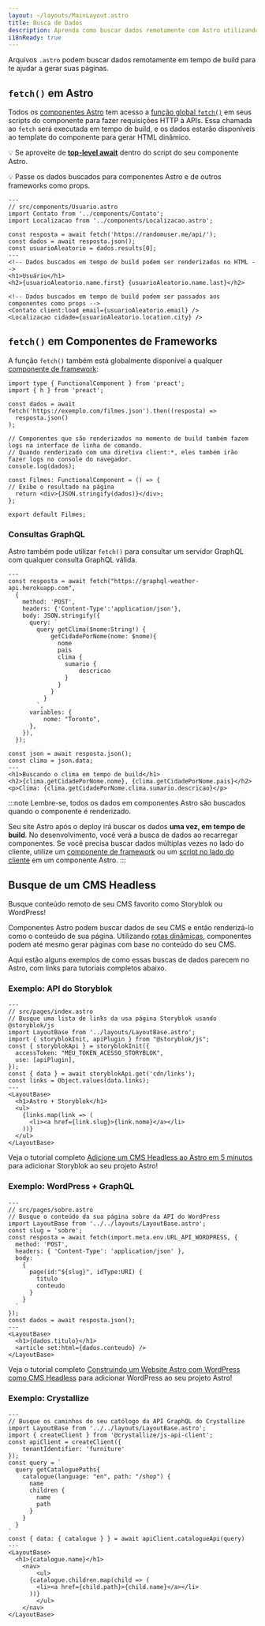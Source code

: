 ```yaml
---
layout: ~/layouts/MainLayout.astro
title: Busca de Dados
description: Aprenda como buscar dados remotamente com Astro utilizando a API fetch.
i18nReady: true
---
```


Arquivos `.astro` podem buscar dados remotamente em tempo de build para te ajudar a gerar suas páginas.

## `fetch()` em Astro

Todos os [componentes Astro](/pt-br/core-concepts/astro-components/) tem acesso a [função global `fetch()`](https://developer.mozilla.org/pt-BR/docs/Web/API/fetch) em seus scripts do componente para fazer requisições HTTP à APIs. Essa chamada ao `fetch` será executada em tempo de build, e os dados estarão disponíveis ao template do componente para gerar HTML dinâmico.

💡 Se aproveite de [**top-level await**](https://developer.mozilla.org/en-US/docs/Web/JavaScript/Reference/Operators/await#top_level_await) dentro do script do seu componente Astro.

💡 Passe os dados buscados para componentes Astro e de outros frameworks como props.

```astro /await fetch\\(.*?\\)/
---
// src/components/Usuario.astro
import Contato from '../components/Contato';
import Localizacao from '../components/Localizacao.astro';

const resposta = await fetch('https://randomuser.me/api/');
const dados = await resposta.json();
const usuarioAleatorio = dados.results[0];
---
<!-- Dados buscados em tempo de build podem ser renderizados no HTML -->
<h1>Usuário</h1>
<h2>{usuarioAleatorio.name.first} {usuarioAleatorio.name.last}</h2>

<!-- Dados buscados em tempo de build podem ser passados aos componentes como props -->
<Contato client:load email={usuarioAleatorio.email} />
<Localizacao cidade={usuarioAleatorio.location.city} />
```

## `fetch()` em Componentes de Frameworks

A função `fetch()` também está globalmente disponível a qualquer [componente de framework](/pt-br/core-concepts/framework-components/):

```tsx title="src/components/Filmes.tsx" /await fetch\\(.*?\\)/
import type { FunctionalComponent } from 'preact';
import { h } from 'preact';

const dados = await fetch('https://exemplo.com/filmes.json').then((resposta) =>
  resposta.json()
);

// Componentes que são renderizados no momento de build também fazem logs na interface de linha de comando.
// Quando renderizado com uma diretiva client:*, eles também irão fazer logs no console do navegador.
console.log(dados);

const Filmes: FunctionalComponent = () => {
// Exibe o resultado na página
  return <div>{JSON.stringify(dados)}</div>;
};

export default Filmes;
```


### Consultas GraphQL

Astro também pode utilizar `fetch()` para consultar um servidor GraphQL com qualquer consulta GraphQL válida.

```astro title="src/components/Clima.astro" "await fetch"
---
const resposta = await fetch("https://graphql-weather-api.herokuapp.com",
  {
    method: 'POST',
    headers: {'Content-Type':'application/json'},
    body: JSON.stringify({
      query: `
        query getClima($nome:String!) {
            getCidadePorNome(nome: $nome){
              nome
              pais
              clima {
                sumario {
                    descricao
                }
              }
            }
          }
        `,
      variables: {
          nome: "Toronto",
      },
    }),
  });

const json = await resposta.json();
const clima = json.data;
---
<h1>Buscando o clima em tempo de build</h1>
<h2>{clima.getCidadePorNome.nome}, {clima.getCidadePorNome.pais}</h2>
<p>Clima: {clima.getCidadePorNome.clima.sumario.descricao}</p>
```

:::note
Lembre-se, todos os dados em componentes Astro são buscados quando o componente é renderizado.

Seu site Astro após o deploy irá buscar os dados **uma vez, em tempo de build**. No desenvolvimento, você verá a busca de dados ao recarregar componentes. Se você precisa buscar dados múltiplas vezes no lado do cliente, utilize um [componente de framework](/pt-br/core-concepts/framework-components/) ou um [script no lado do cliente](/pt-br/core-concepts/astro-components/#scripts-no-lado-do-cliente) em um componente Astro.
:::

## Busque de um CMS Headless

Busque conteúdo remoto de seu CMS favorito como Storyblok ou WordPress!

Componentes Astro podem buscar dados de seu CMS e então renderizá-lo como o conteúdo de sua página. Utilizando [rotas dinâmicas](/pt-br/core-concepts/routing/#rotas-dinâmicas), componentes podem até mesmo gerar páginas com base no conteúdo do seu CMS.

Aqui estão alguns exemplos de como essas buscas de dados parecem no Astro, com links para tutoriais completos abaixo.

### Exemplo: API do Storyblok

```astro
---
// src/pages/index.astro
// Busque uma lista de links da usa página Storyblok usando @storyblok/js
import LayoutBase from '../layouts/LayoutBase.astro';
import { storyblokInit, apiPlugin } from "@storyblok/js";
const { storyblokApi } = storyblokInit({
  accessToken: "MEU_TOKEN_ACESSO_STORYBLOK",
  use: [apiPlugin],
});
const { data } = await storyblokApi.get('cdn/links');
const links = Object.values(data.links);
---
<LayoutBase>
  <h1>Astro + Storyblok</h1>
  <ul>
    {links.map(link => (
      <li><a href={link.slug}>{link.nome}</a></li>
    ))}
  </ul>
</LayoutBase>
```

Veja o tutorial completo [Adicione um CMS Headless ao Astro em 5 minutos](https://www.storyblok.com/tp/add-a-headless-cms-to-astro-in-5-minutes) para adicionar Storyblok ao seu projeto Astro!

### Exemplo: WordPress + GraphQL

```astro
---
// src/pages/sobre.astro
// Busque o conteúdo da sua página sobre da API do WordPress
import LayoutBase from '../../layouts/LayoutBase.astro';
const slug = 'sobre';
const resposta = await fetch(import.meta.env.URL_API_WORDPRESS, {
  method: 'POST',
  headers: { 'Content-Type': 'application/json' },
  body: `
    {
      page(id:"${slug}", idType:URI) {
        titulo 
        conteudo 
      }
    }
  `
});
const dados = await resposta.json();
---
<LayoutBase>
  <h1>{dados.titulo}</h1>
  <article set:html={dados.conteudo} />
</LayoutBase>
```

Veja o tutorial completo [Construindo um Website Astro com WordPress como CMS Headless](https://blog.openreplay.com/building-an-astro-website-with-wordpress-as-a-headless-cms) para adicionar WordPress ao seu projeto Astro!

### Exemplo: Crystallize

```astro title="src/pages/index.astro"
---
// Busque os caminhos do seu católogo da API GraphQL do Crystallize
import LayoutBase from '../../layouts/LayoutBase.astro';
import { createClient } from '@crystallize/js-api-client';
const apiClient = createClient({
    tenantIdentifier: 'furniture'
});
const query = `
  query getCataloguePaths{
    catalogue(language: "en", path: "/shop") {
      name
      children {
        name
        path
      }
    }
  }
`
const { data: { catalogue } } = await apiClient.catalogueApi(query)
---
<LayoutBase>
  <h1>{catalogue.name}</h1>
	<nav>
		<ul>
      {catalogue.children.map(child => (
        <li><a href={child.path}>{child.name}</a></li>
      ))}
		</ul>
	</nav>
</LayoutBase>
```

